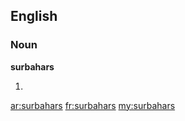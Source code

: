 ==English==

===Noun===
'''surbahars'''

# {{plural of|[[surbahar]]}}

[[ar:surbahars]]
[[fr:surbahars]]
[[my:surbahars]]